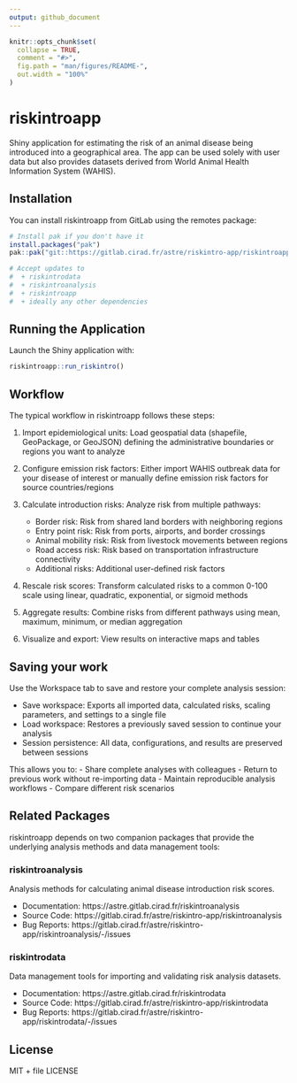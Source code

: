 ```yaml
---
output: github_document
---
```


```r
knitr::opts_chunk$set(
  collapse = TRUE,
  comment = "#>",
  fig.path = "man/figures/README-",
  out.width = "100%"
)
```

# riskintroapp

Shiny application for estimating the risk of an animal disease being introduced into a geographical area. The app can be used solely with user data but also provides datasets derived from World Animal Health Information System (WAHIS).

## Installation

You can install riskintroapp from GitLab using the remotes package:

```r
# Install pak if you don't have it
install.packages("pak")
pak::pak("git::https://gitlab.cirad.fr/astre/riskintro-app/riskintroapp.git")

# Accept updates to 
#  + riskintrodata    
#  + riskintroanalysis
#  + riskintroapp
#  + ideally any other dependencies
```

## Running the Application

Launch the Shiny application with:

```r
riskintroapp::run_riskintro()
```

## Workflow

The typical workflow in riskintroapp follows these steps:

1. Import epidemiological units: Load geospatial data (shapefile, GeoPackage, or GeoJSON) defining the administrative boundaries or regions you want to analyze

2. Configure emission risk factors: Either import WAHIS outbreak data for your disease of interest or manually define emission risk factors for source countries/regions

3. Calculate introduction risks: Analyze risk from multiple pathways:
   - Border risk: Risk from shared land borders with neighboring regions
   - Entry point risk: Risk from ports, airports, and border crossings
   - Animal mobility risk: Risk from livestock movements between regions
   - Road access risk: Risk based on transportation infrastructure connectivity
   - Additional risks: Additional user-defined risk factors

4. Rescale risk scores: Transform calculated risks to a common 0-100 scale using linear, quadratic, exponential, or sigmoid methods

5. Aggregate results: Combine risks from different pathways using mean, maximum, minimum, or median aggregation

6. Visualize and export: View results on interactive maps and tables

## Saving your work

Use the Workspace tab to save and restore your complete analysis session:

- Save workspace: Exports all imported data, calculated risks, scaling parameters, and settings to a single file
- Load workspace: Restores a previously saved session to continue your analysis
- Session persistence: All data, configurations, and results are preserved between sessions

This allows you to:
- Share complete analyses with colleagues
- Return to previous work without re-importing data
- Maintain reproducible analysis workflows
- Compare different risk scenarios

## Related Packages

riskintroapp depends on two companion packages that provide the underlying analysis methods and data management tools:

### riskintroanalysis

Analysis methods for calculating animal disease introduction risk scores.

- Documentation: https://astre.gitlab.cirad.fr/riskintroanalysis
- Source Code: https://gitlab.cirad.fr/astre/riskintro-app/riskintroanalysis
- Bug Reports: https://gitlab.cirad.fr/astre/riskintro-app/riskintroanalysis/-/issues

### riskintrodata

Data management tools for importing and validating risk analysis datasets.

- Documentation: https://astre.gitlab.cirad.fr/riskintrodata
- Source Code: https://gitlab.cirad.fr/astre/riskintro-app/riskintrodata
- Bug Reports: https://gitlab.cirad.fr/astre/riskintro-app/riskintrodata/-/issues

## License

MIT + file LICENSE
